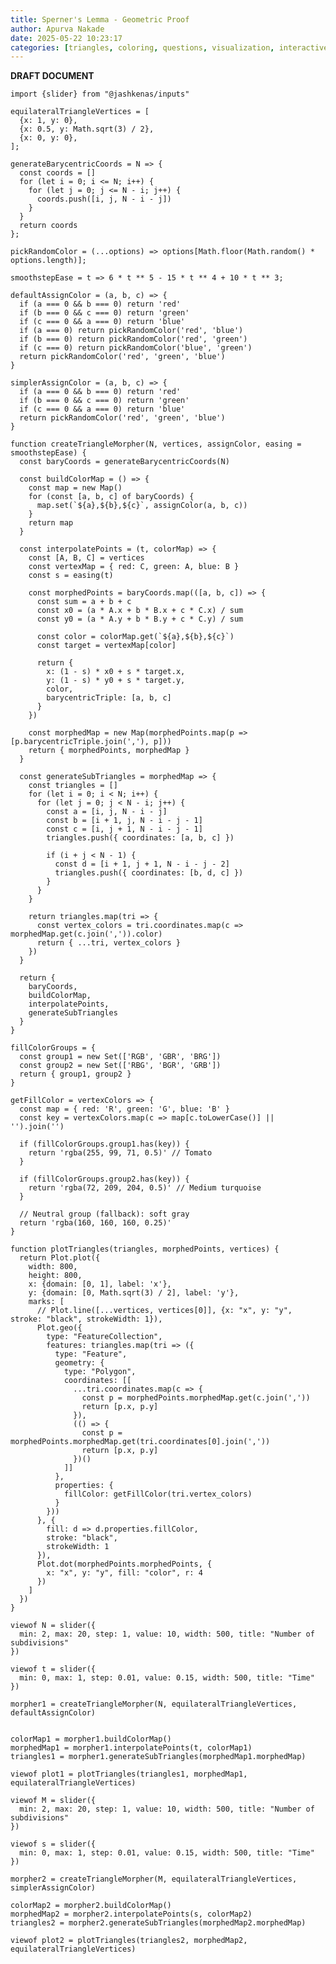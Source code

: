 ```yaml
---
title: Sperner's Lemma - Geometric Proof
author: Apurva Nakade
date: 2025-05-22 10:23:17
categories: [triangles, coloring, questions, visualization, interactive, observablejs]
---
```


**DRAFT DOCUMENT**

```ojs
import {slider} from "@jashkenas/inputs"
```

```ojs
equilateralTriangleVertices = [
  {x: 1, y: 0},
  {x: 0.5, y: Math.sqrt(3) / 2},
  {x: 0, y: 0},
];

generateBarycentricCoords = N => {
  const coords = []
  for (let i = 0; i <= N; i++) {
    for (let j = 0; j <= N - i; j++) {
      coords.push([i, j, N - i - j])
    }
  }
  return coords
};

pickRandomColor = (...options) => options[Math.floor(Math.random() * options.length)];

smoothstepEase = t => 6 * t ** 5 - 15 * t ** 4 + 10 * t ** 3;
```


```ojs
defaultAssignColor = (a, b, c) => {
  if (a === 0 && b === 0) return 'red'
  if (b === 0 && c === 0) return 'green'
  if (c === 0 && a === 0) return 'blue'
  if (a === 0) return pickRandomColor('red', 'blue')
  if (b === 0) return pickRandomColor('red', 'green')
  if (c === 0) return pickRandomColor('blue', 'green')
  return pickRandomColor('red', 'green', 'blue')
}

simplerAssignColor = (a, b, c) => {
  if (a === 0 && b === 0) return 'red'
  if (b === 0 && c === 0) return 'green'
  if (c === 0 && a === 0) return 'blue'
  return pickRandomColor('red', 'green', 'blue')
}
```

```ojs
function createTriangleMorpher(N, vertices, assignColor, easing = smoothstepEase) {
  const baryCoords = generateBarycentricCoords(N)

  const buildColorMap = () => {
    const map = new Map()
    for (const [a, b, c] of baryCoords) {
      map.set(`${a},${b},${c}`, assignColor(a, b, c))
    }
    return map
  }

  const interpolatePoints = (t, colorMap) => {
    const [A, B, C] = vertices
    const vertexMap = { red: C, green: A, blue: B }
    const s = easing(t)

    const morphedPoints = baryCoords.map(([a, b, c]) => {
      const sum = a + b + c
      const x0 = (a * A.x + b * B.x + c * C.x) / sum
      const y0 = (a * A.y + b * B.y + c * C.y) / sum

      const color = colorMap.get(`${a},${b},${c}`)
      const target = vertexMap[color]

      return {
        x: (1 - s) * x0 + s * target.x,
        y: (1 - s) * y0 + s * target.y,
        color,
        barycentricTriple: [a, b, c]
      }
    })

    const morphedMap = new Map(morphedPoints.map(p => [p.barycentricTriple.join(','), p]))
    return { morphedPoints, morphedMap }
  }

  const generateSubTriangles = morphedMap => {
    const triangles = []
    for (let i = 0; i < N; i++) {
      for (let j = 0; j < N - i; j++) {
        const a = [i, j, N - i - j]
        const b = [i + 1, j, N - i - j - 1]
        const c = [i, j + 1, N - i - j - 1]
        triangles.push({ coordinates: [a, b, c] })

        if (i + j < N - 1) {
          const d = [i + 1, j + 1, N - i - j - 2]
          triangles.push({ coordinates: [b, d, c] })
        }
      }
    }

    return triangles.map(tri => {
      const vertex_colors = tri.coordinates.map(c => morphedMap.get(c.join(',')).color)
      return { ...tri, vertex_colors }
    })
  }

  return {
    baryCoords,
    buildColorMap,
    interpolatePoints,
    generateSubTriangles
  }
}
```


```ojs
fillColorGroups = {
  const group1 = new Set(['RGB', 'GBR', 'BRG'])
  const group2 = new Set(['RBG', 'BGR', 'GRB'])
  return { group1, group2 }
}

getFillColor = vertexColors => {
  const map = { red: 'R', green: 'G', blue: 'B' }
  const key = vertexColors.map(c => map[c.toLowerCase()] || '').join('')

  if (fillColorGroups.group1.has(key)) {
    return 'rgba(255, 99, 71, 0.5)' // Tomato
  }

  if (fillColorGroups.group2.has(key)) {
    return 'rgba(72, 209, 204, 0.5)' // Medium turquoise
  }

  // Neutral group (fallback): soft gray
  return 'rgba(160, 160, 160, 0.25)'
}
```

```ojs
function plotTriangles(triangles, morphedPoints, vertices) {
  return Plot.plot({
    width: 800,
    height: 800,
    x: {domain: [0, 1], label: 'x'},
    y: {domain: [0, Math.sqrt(3) / 2], label: 'y'},
    marks: [
      // Plot.line([...vertices, vertices[0]], {x: "x", y: "y", stroke: "black", strokeWidth: 1}),
      Plot.geo({
        type: "FeatureCollection",
        features: triangles.map(tri => ({
          type: "Feature",
          geometry: {
            type: "Polygon",
            coordinates: [[
              ...tri.coordinates.map(c => {
                const p = morphedPoints.morphedMap.get(c.join(','))
                return [p.x, p.y]
              }),
              (() => {
                const p = morphedPoints.morphedMap.get(tri.coordinates[0].join(','))
                return [p.x, p.y]
              })()
            ]]
          },
          properties: {
            fillColor: getFillColor(tri.vertex_colors)
          }
        }))
      }, {
        fill: d => d.properties.fillColor,
        stroke: "black",
        strokeWidth: 1
      }),
      Plot.dot(morphedPoints.morphedPoints, {
        x: "x", y: "y", fill: "color", r: 4
      })
    ]
  })
}
```

```ojs
viewof N = slider({
  min: 2, max: 20, step: 1, value: 10, width: 500, title: "Number of subdivisions"
})

viewof t = slider({
  min: 0, max: 1, step: 0.01, value: 0.15, width: 500, title: "Time"
})

morpher1 = createTriangleMorpher(N, equilateralTriangleVertices, defaultAssignColor)


colorMap1 = morpher1.buildColorMap()
morphedMap1 = morpher1.interpolatePoints(t, colorMap1)
triangles1 = morpher1.generateSubTriangles(morphedMap1.morphedMap)

viewof plot1 = plotTriangles(triangles1, morphedMap1, equilateralTriangleVertices)
```


```ojs
viewof M = slider({
  min: 2, max: 20, step: 1, value: 10, width: 500, title: "Number of subdivisions"
})

viewof s = slider({
  min: 0, max: 1, step: 0.01, value: 0.15, width: 500, title: "Time"
})

morpher2 = createTriangleMorpher(M, equilateralTriangleVertices, simplerAssignColor)

colorMap2 = morpher2.buildColorMap()
morphedMap2 = morpher2.interpolatePoints(s, colorMap2)
triangles2 = morpher2.generateSubTriangles(morphedMap2.morphedMap)

viewof plot2 = plotTriangles(triangles2, morphedMap2, equilateralTriangleVertices)
```